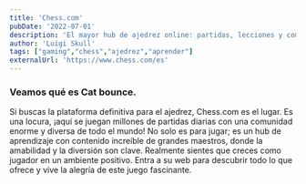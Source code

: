 ```yaml
---
title: 'Chess.com'
pubDate: '2022-07-01'
description: 'El mayor hub de ajedrez online: partidas, lecciones y comunidad global en un solo lugar.'
author: 'Luigi Skull'
tags: ["gaming","chess","ajedrez","aprender"]
externalUrl: 'https://www.chess.com/es' 
---
```






### Veamos qué es Cat bounce.


Si buscas la plataforma definitiva para el ajedrez, Chess.com es el lugar. Es una locura, ¡aquí se juegan millones de partidas diarias con una comunidad enorme y diversa de todo el mundo! No solo es para jugar; es un hub de aprendizaje con contenido increíble de grandes maestros, donde la amabilidad y la diversión son clave. Realmente sientes que creces como jugador en un ambiente positivo. Entra a su web para descubrir todo lo que ofrece y vive la alegría de este juego fascinante.
